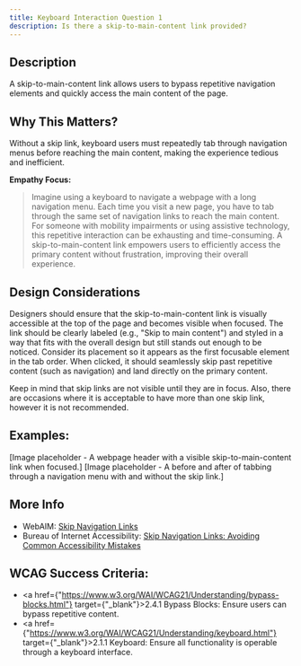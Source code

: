 ```yaml
---
title: Keyboard Interaction Question 1
description: Is there a skip-to-main-content link provided?
---
```


## Description

A skip-to-main-content link allows users to bypass repetitive navigation elements and quickly access the main content of the page.

## Why This Matters?

Without a skip link, keyboard users must repeatedly tab through navigation menus before reaching the main content, making the experience tedious and inefficient.

**Empathy Focus:**
> Imagine using a keyboard to navigate a webpage with a long navigation menu. Each time you visit a new page, you have to tab through the same set of navigation links to reach the main content. For someone with mobility impairments or using assistive technology, this repetitive interaction can be exhausting and time-consuming. A skip-to-main-content link empowers users to efficiently access the primary content without frustration, improving their overall experience.

## Design Considerations

Designers should ensure that the skip-to-main-content link is visually accessible at the top of the page and becomes visible when focused. The link should be clearly labeled (e.g., "Skip to main content") and styled in a way that fits with the overall design but still stands out enough to be noticed. Consider its placement so it appears as the first focusable element in the tab order. When clicked, it should seamlessly skip past repetitive content (such as navigation) and land directly on the primary content.

Keep in mind that skip links are not visible until they are in focus. Also, there are occasions where it is acceptable to have more than one skip link, however it is not recommended.

## Examples:

[Image placeholder - A webpage header with a visible skip-to-main-content link when focused.]
[Image placeholder - A before and after of tabbing through a navigation menu with and without the skip link.]

## More Info

- WebAIM: <a href="https://webaim.org/techniques/skipnav/" target="_blank">Skip Navigation Links</a>
- Bureau of Internet Accessibility: <a href="https://www.boia.org/blog/skip-navigation-links-avoiding-common-accessibility-mistakes" target="_blank">Skip Navigation Links: Avoiding Common Accessibility Mistakes</a>

## WCAG Success Criteria:

- <a href={"https://www.w3.org/WAI/WCAG21/Understanding/bypass-blocks.html"} target={"_blank"}>2.4.1 Bypass Blocks</a>: Ensure users can bypass repetitive content.
- <a href={"https://www.w3.org/WAI/WCAG21/Understanding/keyboard.html"} target={"_blank"}>2.1.1 Keyboard</a>: Ensure all functionality is operable through a keyboard interface.
